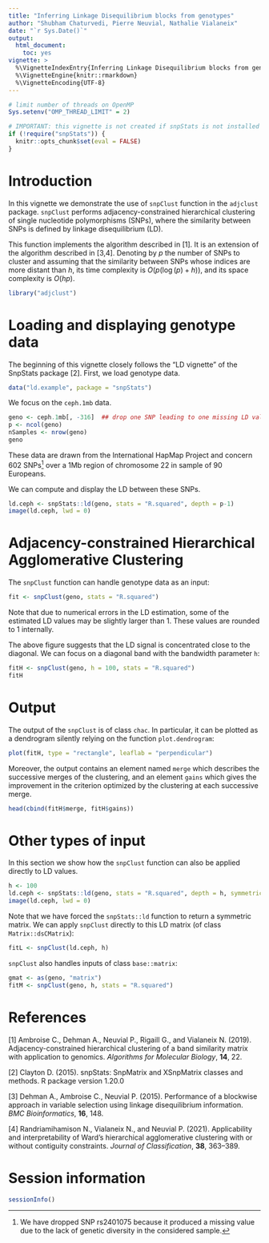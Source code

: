 ```yaml
---
title: "Inferring Linkage Disequilibrium blocks from genotypes"
author: "Shubham Chaturvedi, Pierre Neuvial, Nathalie Vialaneix"
date: "`r Sys.Date()`"
output: 
  html_document:
    toc: yes
vignette: >
  %\VignetteIndexEntry{Inferring Linkage Disequilibrium blocks from genotypes}
  %\VignetteEngine{knitr::rmarkdown}
  %\VignetteEncoding{UTF-8}
---
```


```r
# limit number of threads on OpenMP
Sys.setenv("OMP_THREAD_LIMIT" = 2)
```

```r
# IMPORTANT: this vignette is not created if snpStats is not installed
if (!require("snpStats")) {
  knitr::opts_chunk$set(eval = FALSE)
}
```

# Introduction

In this vignette we demonstrate the use of `snpClust` function in the `adjclust`
package. `snpClust` performs adjacency-constrained hierarchical clustering of 
single nucleotide polymorphisms (SNPs), where the similarity between SNPs is 
defined by linkage disequilibrium (LD).

This function implements the algorithm described in [1]. It is an extension of
the algorithm described in [3,4]. Denoting by $p$ the number of SNPs to cluster
and assuming that the similarity between SNPs whose indices are more distant
than $h$, its time complexity is $O(p (\log(p) + h))$, and its space complexity
is $O(hp)$.

```r
library("adjclust")
```

# Loading and displaying genotype data

The beginning of this vignette closely follows the "LD vignette" of the SnpStats 
package [2]. First, we load genotype data.

```r
data("ld.example", package = "snpStats")
```

We focus on the `ceph.1mb` data. 

```r
geno <- ceph.1mb[, -316]  ## drop one SNP leading to one missing LD value
p <- ncol(geno)
nSamples <- nrow(geno)
geno
```

These data are drawn from the International HapMap Project and concern 602 
SNPs[^1] over a 1Mb region of chromosome 22 in sample of 90 Europeans.

We can compute and display the LD between these SNPs.

[^1]: We have dropped SNP rs2401075 because it produced a missing value due to 
the lack of genetic diversity in the considered sample.

```r
ld.ceph <- snpStats::ld(geno, stats = "R.squared", depth = p-1)
image(ld.ceph, lwd = 0)
```

# Adjacency-constrained Hierarchical Agglomerative Clustering

The `snpClust` function can handle genotype data as an input:

```r
fit <- snpClust(geno, stats = "R.squared")
```

 
Note that due to numerical errors in the LD estimation, some of the estimated LD values may be slightly larger than 1. These values are rounded to 1 internally.

The above figure suggests that the LD signal is concentrated close to the 
diagonal. We can focus on a diagonal band with the bandwidth parameter `h`:

```r
fitH <- snpClust(geno, h = 100, stats = "R.squared")
fitH
```

# Output

The output of the `snpClust` is of class `chac`. In particular, it can be 
plotted as a dendrogram silently relying on the function `plot.dendrogram`:

```r
plot(fitH, type = "rectangle", leaflab = "perpendicular")
```


Moreover, the output contains an element named `merge` which describes the 
successive merges of the clustering, and an element `gains` which gives the 
improvement in the criterion optimized by the clustering at each successive 
merge.

```r
head(cbind(fitH$merge, fitH$gains))
```

# Other types of input

In this section we show how the `snpClust` function can also be applied directly
to LD values.

```r
h <- 100
ld.ceph <- snpStats::ld(geno, stats = "R.squared", depth = h, symmetric = TRUE)
image(ld.ceph, lwd = 0)
```

Note that we have forced the `snpStats::ld` function to return a symmetric matrix. 
We can apply `snpClust` directly to this LD matrix (of class `Matrix::dsCMatrix`):

```r
fitL <- snpClust(ld.ceph, h)
```

`snpClust` also handles inputs of class `base::matrix`:

```r
gmat <- as(geno, "matrix")
fitM <- snpClust(geno, h, stats = "R.squared")
```

# References

[1] Ambroise C., Dehman A., Neuvial P., Rigaill G., and Vialaneix N. (2019). 
Adjacency-constrained hierarchical clustering of a band similarity matrix with 
application to genomics. *Algorithms for Molecular Biology*, **14**, 22.

[2] Clayton D. (2015). snpStats: SnpMatrix and XSnpMatrix classes and methods.
R package version 1.20.0

[3] Dehman A., Ambroise C., Neuvial P. (2015). Performance of a blockwise 
approach in variable selection using linkage disequilibrium information. *BMC 
Bioinformatics*, **16**, 148.

[4] Randriamihamison N., Vialaneix N., and Neuvial P. (2021). Applicability and
interpretability of Ward's hierarchical agglomerative clustering with or without
contiguity constraints. *Journal of Classification*, **38**, 363–389.

# Session information

```r
sessionInfo()
```

